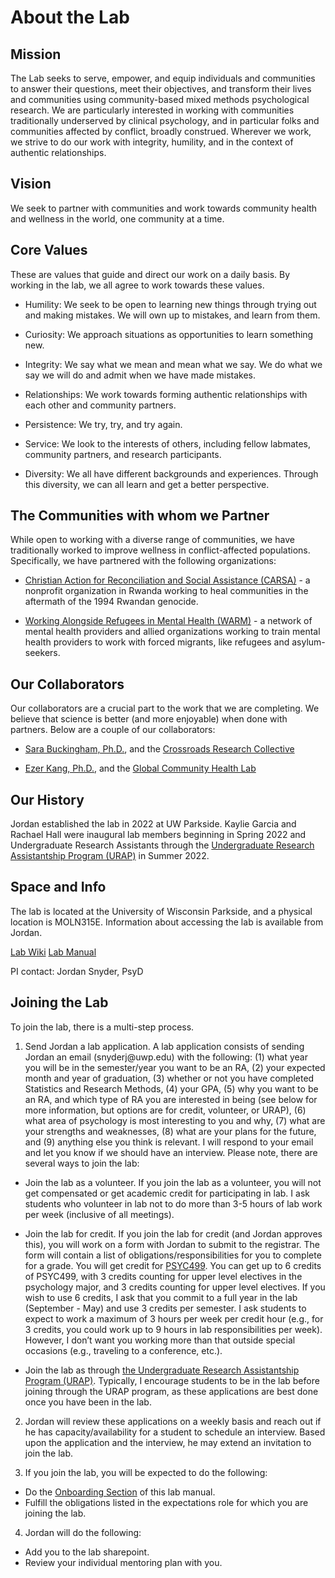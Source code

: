 # About the Lab 

## Mission

The Lab seeks to serve, empower, and equip individuals and communities to answer their questions, meet their objectives, and transform their lives and communities using community-based mixed methods psychological research. We are particularly interested in working with communities traditionally underserved by clinical psychology, and in particular folks and communities affected by conflict, broadly construed. Wherever we work, we strive to do our work with integrity,  humility, and in the context of authentic relationships.

## Vision

We seek to partner with communities and work towards community health and wellness in the world, one community at a time.

## Core Values

These are values that guide and direct our work on a daily basis. By working in the lab, we all agree to work towards these values.

- Humility: We seek to be open to learning new things through trying out and making mistakes. We will own up to mistakes, and learn from them.

- Curiosity: We approach situations as opportunities to learn something new.

- Integrity: We say what we mean and mean what we say. We do what we say we will do and admit when we have made mistakes.

- Relationships: We work towards forming authentic relationships with each other and community partners.

- Persistence: We try, try, and try again.

- Service: We look to the interests of others, including fellow labmates, community partners, and research participants.

- Diversity: We all have different backgrounds and experiences. Through this diversity, we can all learn and get a better perspective. 


## The Communities with whom we Partner

While open to working with a diverse range of communities, we have traditionally worked to improve wellness in conflict-affected populations. Specifically, we have partnered with the following organizations:

- [Christian Action for Reconciliation and Social Assistance (CARSA)](https://www.carsaministry.org/) - a nonprofit organization in Rwanda working to heal communities in the aftermath of the 1994 Rwandan genocide.

- [Working Alongside Refugees in Mental Health (WARM)](warmalska.org) - a network of mental health providers and allied organizations working to train mental health providers to work with forced migrants, like refugees and asylum-seekers.

## Our Collaborators

Our collaborators are a crucial part to the work that we are completing. We believe that science is better (and more enjoyable) when done with partners. Below are a couple of our collaborators:

- [Sara Buckingham, Ph.D.](https://www.uaa.alaska.edu/academics/college-of-arts-and-sciences/departments/psychology/faculty/buckingham.cshtml), and the [Crossroads Research Collective](https://crossroadsresearch.wixsite.com/collective)

- [Ezer Kang, Ph.D.](https://profiles.howard.edu/profile/466/ezer-kang), and the [Global Community Health Lab](https://ezerkang-howard-faculty.com/)

## Our History

Jordan established the lab in 2022 at UW Parkside. Kaylie Garcia and Rachael Hall were inaugural lab members beginning in Spring 2022 and Undergraduate Research Assistants through the [Undergraduate Research Assistantship Program (URAP)](#URAP) in Summer 2022.

## Space and Info

The lab is located at the University of Wisconsin Parkside, and a physical location is MOLN315E. Information about accessing the lab is available from Jordan.

[Lab Wiki](https://rangersuwp.sharepoint.com/sites/NoNameLab)
[Lab Manual](https://bookdown.org/jordandanielsnyder/LabManual/)

PI contact: Jordan Snyder, PsyD

## Joining the Lab

To join the lab, there is a multi-step process. 

1. Send Jordan a lab application. A lab application consists of sending Jordan an email (snyderj@uwp.edu) with the following: (1) what year you will be in the semester/year you want to be an RA, (2) your expected month and year of graduation, (3) whether or not you have completed Statistics and Research Methods, (4) your GPA, (5) why you want to be an RA, and which type of RA you are interested in being (see below for more information, but options are for credit, volunteer, or URAP), (6) what area of psychology is most interesting to you and why, (7) what are your strengths and weaknesses, (8) what are your plans for the future, and (9) anything else you think is relevant. I will respond to your email and let you know if we should have an interview. Please note, there are several ways to join the lab:
  + Join the lab as a volunteer. If you join the lab as a volunteer, you will not get compensated or get academic credit for participating in lab. I ask students who volunteer in lab not to do more than 3-5 hours of lab work per week (inclusive of all meetings).

  + Join the lab for credit. If you join the lab for credit (and Jordan approves this), you will work on a form with Jordan to submit to the registrar. The form will contain a list of obligations/responsibilities for you to complete for a grade. You will get credit for [PSYC499](https://www.uwp.edu/learn/academiccatalog/2019-2021/psyc.cfm#courses#courses). You can get up to 6 credits of PSYC499, with 3 credits counting for upper level electives in the psychology major, and 3 credits counting for upper level electives. If you wish to use 6 credits, I ask that you commit to a full year in the lab (September - May) and use 3 credits per semester. I ask students to expect to work a maximum of 3 hours per week per credit hour (e.g., for 3 credits, you could work up to 9 hours in lab responsibilities per week). However, I don't want you working more than that outside special occasions (e.g., traveling to a conference, etc.).

  + Join the lab as through [the Undergraduate Research Assistantship Program (URAP)](#URAP). Typically, I encourage students to be in the lab before joining through the URAP program, as these applications are best done once you have been in the lab.

2. Jordan will review these applications on a weekly basis and reach out if he has capacity/availability for a student to schedule an interview. Based upon the application and the interview, he may extend an invitation to join the lab.

3. If you join the lab, you will be expected to do the following:
  + Do the [Onboarding Section](#onboarding) of this lab manual.
  + Fulfill the obligations listed in the expectations role for which you are joining the lab.

4. Jordan will do the following:
  + Add you to the lab sharepoint.
  + Review your individual mentoring plan with you.

